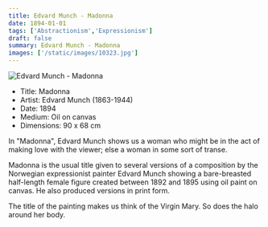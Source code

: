 ```yaml
---
title: Edvard Munch - Madonna
date: 1894-01-01
tags: ['Abstractionism','Expressionism']
draft: false
summary: Edvard Munch - Madonna
images: ['/static/images/10323.jpg']
---
```


![Edvard Munch - Madonna](/static/images/10323.jpg)

* Title: Madonna
* Artist: Edvard Munch (1863-1944)
* Date: 1894
* Medium: Oil on canvas
* Dimensions: 90 x 68 cm

In "Madonna", Edvard Munch shows us a woman who might be in the act of making love with the viewer; else a woman in some sort of transe.

Madonna is the usual title given to several versions of a composition by the Norwegian expressionist painter Edvard Munch showing a bare-breasted half-length female figure created between 1892 and 1895 using oil paint on canvas. He also produced versions in print form.

The title of the painting makes us think of the Virgin Mary. So does the halo around her body.
